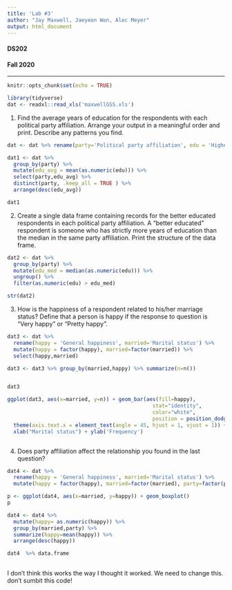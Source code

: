 ```yaml
---
title: 'Lab #3'
author: "Jay Maxwell, Jaeyeon Won, Alec Meyer"
output: html_document
---
```

<h4>DS202</h4>
<h4>Fall 2020</h4>
<hr>
```r
knitr::opts_chunk$set(echo = TRUE)

library(tidyverse)
dat <- readxl::read_xls('maxwellGSS.xls')
```

1. Find the average years of education for the respondents with each political party affiliation. Arrange your output in a meaningful order and print. Describe any patterns you find.

```r
dat <- dat %>% rename(party='Political party affiliation', edu = 'Highest year of school completed' ) %>% mutate(party = factor(party), edu=factor(edu))

dat1 <- dat %>% 
  group_by(party) %>%
  mutate(edu_avg = mean(as.numeric(edu))) %>% 
  select(party,edu_avg) %>% 
  distinct(party, .keep_all = TRUE ) %>% 
  arrange(desc(edu_avg))

dat1

```


2. Create a single data frame containing records for the better educated respondents in each political party affiliation. A “better educated” respondent is someone who has strictly more years of education than the median in the same party affiliation. Print the structure of the data frame.

```r
dat2 <- dat %>% 
  group_by(party) %>%
  mutate(edu_med = median(as.numeric(edu))) %>%
  ungroup() %>%
  filter(as.numeric(edu) > edu_med)

str(dat2)

```

3. How is the happiness of a respondent related to his/her marriage status? Define that a person is happy if the response to question is “Very happy” or “Pretty happy”.


```r
dat3 <- dat %>% 
  rename(happy = 'General happiness', married='Marital status') %>%
  mutate(happy = factor(happy), married=factor(married)) %>%
  select(happy,married)

dat3 <- dat3 %>% group_by(married,happy) %>% summarize(n=n())


dat3

ggplot(dat3, aes(x=married, y=n)) + geom_bar(aes(fill=happy),
                                               stat="identity",
                                               color="white",
                                               position = position_dodge(.9)) +
  theme(axis.text.x = element_text(angle = 45, hjust = 1, vjust = 1)) +
  xlab("Marital status") + ylab('Frequency')



```




4. Does party affiliation affect the relationship you found in the last question?
```r
dat4 <- dat %>% 
  rename(happy = 'General happiness', married='Marital status') %>%
  mutate(happy = factor(happy), married=factor(married), party=factor(party))

p <- ggplot(dat4, aes(x=married, y=happy)) + geom_boxplot()
p

dat4 <- dat4 %>% 
  mutate(happy= as.numeric(happy)) %>% 
  group_by(married,party) %>% 
  summarize(happy=mean(happy)) %>%
  arrange(desc(happy))

dat4  %>% data.frame
  
```

I don't think this works the way I thought it worked. We need to change this. don't sumbit this code!
